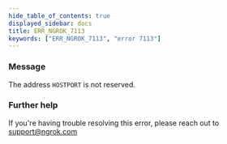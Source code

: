 ```yaml
---
hide_table_of_contents: true
displayed_sidebar: docs
title: ERR_NGROK_7113
keywords: ["ERR_NGROK_7113", "error 7113"]
---
```


### Message

The address `HOSTPORT` is not reserved.

### Further help

If you're having trouble resolving this error, please reach out to [support@ngrok.com](mailto:support@ngrok.com?subject=Help%20with%20ERR_NGROK_7113)
